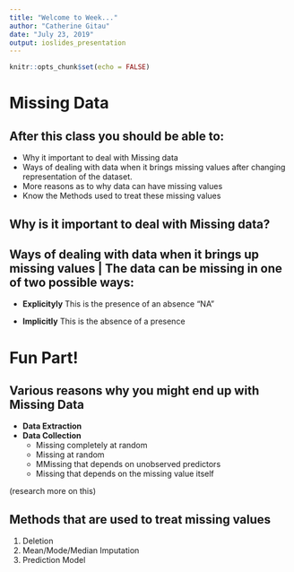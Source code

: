 ```yaml
---
title: "Welcome to Week..."
author: "Catherine Gitau"
date: "July 23, 2019"
output: ioslides_presentation
---
```


```r
knitr::opts_chunk$set(echo = FALSE)
```

# Missing Data

## After this class you should be able to:
- Why it important to deal with Missing data
- Ways of dealing with data when it brings missing values after changing representation of the dataset.
- More reasons as to why data can have missing values
- Know the Methods used to treat these missing values

## Why is it important to deal with Missing data? {.build}


## Ways of dealing with data when it brings up missing values | The data can be missing in one of two possible ways:{.build}

- **Explicityly**
This is the presence of an absence "NA"

- **Implicitly**
This is the absence of a presence

# Fun Part! 


## Various reasons why you might end up with Missing Data
- **Data Extraction**
- **Data Collection**
  - Missing completely at random
  - Missing at random
  - MMissing that depends on unobserved predictors
  - Missing that depends on the missing value itself
  
  
(research more on this)

## Methods that are used to treat missing values

1) Deletion
2) Mean/Mode/Median Imputation
3) Prediction Model



